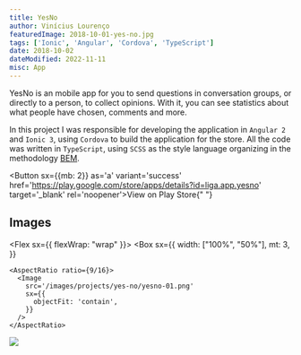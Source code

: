 ```yaml
---
title: YesNo
author: Vinícius Lourenço
featuredImage: 2018-10-01-yes-no.jpg
tags: ['Ionic', 'Angular', 'Cordova', 'TypeScript']
date: 2018-10-02
dateModified: 2022-11-11
misc: App
---
```


YesNo is an mobile app for you to send questions in conversation groups, or directly to a person,
to collect opinions. With it, you can see statistics about what people have chosen, comments and more.

In this project I was responsible for developing the application in `Angular 2` and `Ionic 3`, using `Cordova` to build the application for the store.
All the code was written in `TypeScript`, using `SCSS` as the style language organizing in the methodology [BEM](https://getbem.com/introduction/).

<Button sx={{mb: 2}} as='a' variant='success' href='https://play.google.com/store/apps/details?id=liga.app.yesno' target='_blank' rel='noopener'>View on Play Store</Button>{" "}

<Divider/>

## Images

<Flex sx={{ flexWrap: "wrap" }}>
  <Box
    sx={{
      width: ["100%", "50%"],
      mt: 3,
    }}
  >
    <AspectRatio ratio={9/16}>
      <Image
        src='/images/projects/yes-no/yesno-01.png'
        sx={{
          objectFit: 'contain',
        }}
      />
    </AspectRatio>
  </Box>
  <Box
    sx={{
      width: ["100%", "50%"],
      mt: 3,
    }}
  >
    <AspectRatio ratio={9/16}>
      <Image
        src='/images/projects/yes-no/yesno-02.png'
        sx={{
          objectFit: 'contain',
        }}
      />
    </AspectRatio>
  </Box>
</Flex>
